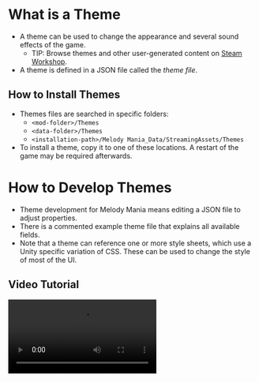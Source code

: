 
# What is a Theme
- A theme can be used to change the appearance and several sound effects of the game.
    - TIP: Browse themes and other user-generated content on [Steam Workshop](/learn/steam-workshop).
- A theme is defined in a JSON file called the *theme file*.

## How to Install Themes
- Themes files are searched in specific folders:
    - `<mod-folder>/Themes`
    - `<data-folder>/Themes`
    - `<installation-path>/Melody Mania_Data/StreamingAssets/Themes`
- To install a theme, copy it to one of these locations. A restart of the game may be required afterwards.

# How to Develop Themes
- Theme development for Melody Mania means editing a JSON file to adjust properties.
- There is a commented example theme file that explains all available fields.
- Note that a theme can reference one or more style sheets, which use a Unity specific variation of CSS. These can be used to change the style of most of the UI.

## Video Tutorial

<Video src="/videos/ThemeTutorial-small.mp4" />


    <MdxLayoutComponent>{children}</MdxLayoutComponent>
);
